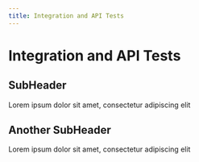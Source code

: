 ```yaml
---
title: Integration and API Tests
---
```

# Integration and API Tests

## SubHeader
Lorem ipsum dolor sit amet, consectetur adipiscing elit

## Another SubHeader
Lorem ipsum dolor sit amet, consectetur adipiscing elit